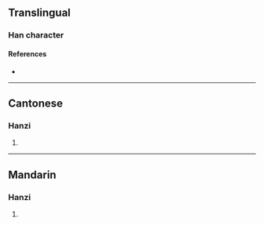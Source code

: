 {{character info/new}}
==Translingual==

===Han character===
{{Han char|rn=61|rad=心|as=08|sn=11|four=93077|canj=PJRR|ids=⿰忄官}}

====References====
* {{Han ref|kx=0389.100|dkj=10735|dj=0722.150|hdz=42319.020|uh=60BA|ud=24762|bh=D556|bd=54614}}

----

==Cantonese==

===Hanzi===
{{yue-hanzi|jyut=[[gun3]]|y=gun3}}

# {{defn|lang=yue|sort=心08}}

----

==Mandarin==

===Hanzi===
{{cmn-hanzi|pin=[[guàn]] ([[guan4]])|wg=kuan<sup>4</sup>}}

# {{defn|lang=cmn|sort=心08}}
